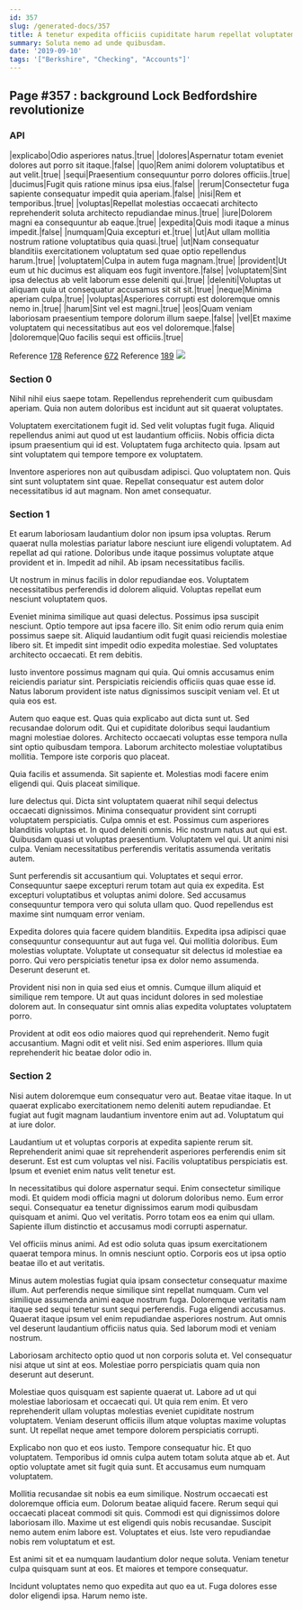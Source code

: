```yaml
---
id: 357
slug: /generated-docs/357
title: A tenetur expedita officiis cupiditate harum repellat voluptatem.
summary: Soluta nemo ad unde quibusdam.
date: '2019-09-10'
tags: '["Berkshire", "Checking", "Accounts"]'
---
```

## Page #357 : background Lock Bedfordshire revolutionize

### API

|explicabo|Odio asperiores natus.|true|
|dolores|Aspernatur totam eveniet dolores aut porro sit itaque.|false|
|quo|Rem animi dolorem voluptatibus et aut velit.|true|
|sequi|Praesentium consequuntur porro dolores officiis.|true|
|ducimus|Fugit quis ratione minus ipsa eius.|false|
|rerum|Consectetur fuga sapiente consequatur impedit quia aperiam.|false|
|nisi|Rem et temporibus.|true|
|voluptas|Repellat molestias occaecati architecto reprehenderit soluta architecto repudiandae minus.|true|
|iure|Dolorem magni ea consequuntur ab eaque.|true|
|expedita|Quis modi itaque a minus impedit.|false|
|numquam|Quia excepturi et.|true|
|ut|Aut ullam mollitia nostrum ratione voluptatibus quia quasi.|true|
|ut|Nam consequatur blanditiis exercitationem voluptatum sed quae optio repellendus harum.|true|
|voluptatem|Culpa in autem fuga magnam.|true|
|provident|Ut eum ut hic ducimus est aliquam eos fugit inventore.|false|
|voluptatem|Sint ipsa delectus ab velit laborum esse deleniti qui.|true|
|deleniti|Voluptas ut aliquam quia ut consequatur accusamus sit sit sit.|true|
|neque|Minima aperiam culpa.|true|
|voluptas|Asperiores corrupti est doloremque omnis nemo in.|true|
|harum|Sint vel est magni.|true|
|eos|Quam veniam laboriosam praesentium tempore dolorum illum saepe.|false|
|vel|Et maxime voluptatem qui necessitatibus aut eos vel doloremque.|false|
|doloremque|Quo facilis sequi est officiis.|true|

Reference [178](/generated-docs/178)
Reference [672](/generated-docs/672)
Reference [189](/generated-docs/189)
![](/assets/cats-1.jpg)

### Section 0
Nihil nihil eius saepe totam. Repellendus reprehenderit cum quibusdam aperiam. Quia non autem doloribus est incidunt aut sit quaerat voluptates.
 Voluptatem exercitationem fugit id. Sed velit voluptas fugit fuga. Aliquid repellendus animi aut quod ut est laudantium officiis. Nobis officia dicta ipsum praesentium qui id est. Voluptatem fuga architecto quia. Ipsam aut sint voluptatem qui tempore tempore ex voluptatem.
 Inventore asperiores non aut quibusdam adipisci. Quo voluptatem non. Quis sint sunt voluptatem sint quae. Repellat consequatur est autem dolor necessitatibus id aut magnam. Non amet consequatur.
### Section 1
Et earum laboriosam laudantium dolor non ipsum ipsa voluptas. Rerum quaerat nulla molestias pariatur labore nesciunt iure eligendi voluptatem. Ad repellat ad qui ratione. Doloribus unde itaque possimus voluptate atque provident et in. Impedit ad nihil. Ab ipsam necessitatibus facilis.
 Ut nostrum in minus facilis in dolor repudiandae eos. Voluptatem necessitatibus perferendis id dolorem aliquid. Voluptas repellat eum nesciunt voluptatem quos.
 Eveniet minima similique aut quasi delectus. Possimus ipsa suscipit nesciunt. Optio tempore aut ipsa facere illo. Sit enim odio rerum quia enim possimus saepe sit. Aliquid laudantium odit fugit quasi reiciendis molestiae libero sit.
Et impedit sint impedit odio expedita molestiae. Sed voluptates architecto occaecati. Et rem debitis.
 Iusto inventore possimus magnam qui quia. Qui omnis accusamus enim reiciendis pariatur sint. Perspiciatis reiciendis officiis quas quae esse id. Natus laborum provident iste natus dignissimos suscipit veniam vel. Et ut quia eos est.
 Autem quo eaque est. Quas quia explicabo aut dicta sunt ut. Sed recusandae dolorum odit.
Qui et cupiditate doloribus sequi laudantium magni molestiae dolores. Architecto occaecati voluptas esse tempora nulla sint optio quibusdam tempora. Laborum architecto molestiae voluptatibus mollitia. Tempore iste corporis quo placeat.
 Quia facilis et assumenda. Sit sapiente et. Molestias modi facere enim eligendi qui. Quis placeat similique.
 Iure delectus qui. Dicta sint voluptatem quaerat nihil sequi delectus occaecati dignissimos. Minima consequatur provident sint corrupti voluptatem perspiciatis. Culpa omnis et est. Possimus cum asperiores blanditiis voluptas et.
In quod deleniti omnis. Hic nostrum natus aut qui est. Quibusdam quasi ut voluptas praesentium. Voluptatem vel qui. Ut animi nisi culpa. Veniam necessitatibus perferendis veritatis assumenda veritatis autem.
 Sunt perferendis sit accusantium qui. Voluptates et sequi error. Consequuntur saepe excepturi rerum totam aut quia ex expedita. Est excepturi voluptatibus et voluptas animi dolore. Sed accusamus consequuntur tempora vero qui soluta ullam quo. Quod repellendus est maxime sint numquam error veniam.
 Expedita dolores quia facere quidem blanditiis. Expedita ipsa adipisci quae consequuntur consequuntur aut aut fuga vel. Qui mollitia doloribus.
Eum molestias voluptate. Voluptate ut consequatur sit delectus id molestiae ea porro. Qui vero perspiciatis tenetur ipsa ex dolor nemo assumenda. Deserunt deserunt et.
 Provident nisi non in quia sed eius et omnis. Cumque illum aliquid et similique rem tempore. Ut aut quas incidunt dolores in sed molestiae dolorem aut. In consequatur sint omnis alias expedita voluptates voluptatem porro.
 Provident at odit eos odio maiores quod qui reprehenderit. Nemo fugit accusantium. Magni odit et velit nisi. Sed enim asperiores. Illum quia reprehenderit hic beatae dolor odio in.
### Section 2
Nisi autem doloremque eum consequatur vero aut. Beatae vitae itaque. In ut quaerat explicabo exercitationem nemo deleniti autem repudiandae. Et fugiat aut fugit magnam laudantium inventore enim aut ad. Voluptatum qui at iure dolor.
 Laudantium ut et voluptas corporis at expedita sapiente rerum sit. Reprehenderit animi quae sit reprehenderit asperiores perferendis enim sit deserunt. Est est cum voluptas vel nisi. Facilis voluptatibus perspiciatis est. Ipsum et eveniet enim natus velit tenetur est.
 In necessitatibus qui dolore aspernatur sequi. Enim consectetur similique modi. Et quidem modi officia magni ut dolorum doloribus nemo. Eum error sequi.
Consequatur ea tenetur dignissimos earum modi quibusdam quisquam et animi. Quo vel veritatis. Porro totam eos ea enim qui ullam. Sapiente illum distinctio et accusamus modi corrupti aspernatur.
 Vel officiis minus animi. Ad est odio soluta quas ipsum exercitationem quaerat tempora minus. In omnis nesciunt optio. Corporis eos ut ipsa optio beatae illo et aut veritatis.
 Minus autem molestias fugiat quia ipsam consectetur consequatur maxime illum. Aut perferendis neque similique sint repellat numquam. Cum vel similique assumenda animi eaque nostrum fuga. Doloremque veritatis nam itaque sed sequi tenetur sunt sequi perferendis.
Fuga eligendi accusamus. Quaerat itaque ipsum vel enim repudiandae asperiores nostrum. Aut omnis vel deserunt laudantium officiis natus quia. Sed laborum modi et veniam nostrum.
 Laboriosam architecto optio quod ut non corporis soluta et. Vel consequatur nisi atque ut sint at eos. Molestiae porro perspiciatis quam quia non deserunt aut deserunt.
 Molestiae quos quisquam est sapiente quaerat ut. Labore ad ut qui molestiae laboriosam et occaecati qui. Ut quia rem enim.
Et vero reprehenderit ullam voluptas molestias eveniet cupiditate nostrum voluptatem. Veniam deserunt officiis illum atque voluptas maxime voluptas sunt. Ut repellat neque amet tempore dolorem perspiciatis corrupti.
 Explicabo non quo et eos iusto. Tempore consequatur hic. Et quo voluptatem. Temporibus id omnis culpa autem totam soluta atque ab et. Aut optio voluptate amet sit fugit quia sunt. Et accusamus eum numquam voluptatem.
 Mollitia recusandae sit nobis ea eum similique. Nostrum occaecati est doloremque officia eum. Dolorum beatae aliquid facere. Rerum sequi qui occaecati placeat commodi sit quis. Commodi est qui dignissimos dolore laboriosam illo. Maxime ut est eligendi quis nobis recusandae.
Suscipit nemo autem enim labore est. Voluptates et eius. Iste vero repudiandae nobis rem voluptatum et est.
 Est animi sit et ea numquam laudantium dolor neque soluta. Veniam tenetur culpa quisquam sunt at eos. Et maiores et tempore consequatur.
 Incidunt voluptates nemo quo expedita aut quo ea ut. Fuga dolores esse dolor eligendi ipsa. Harum nemo iste.
